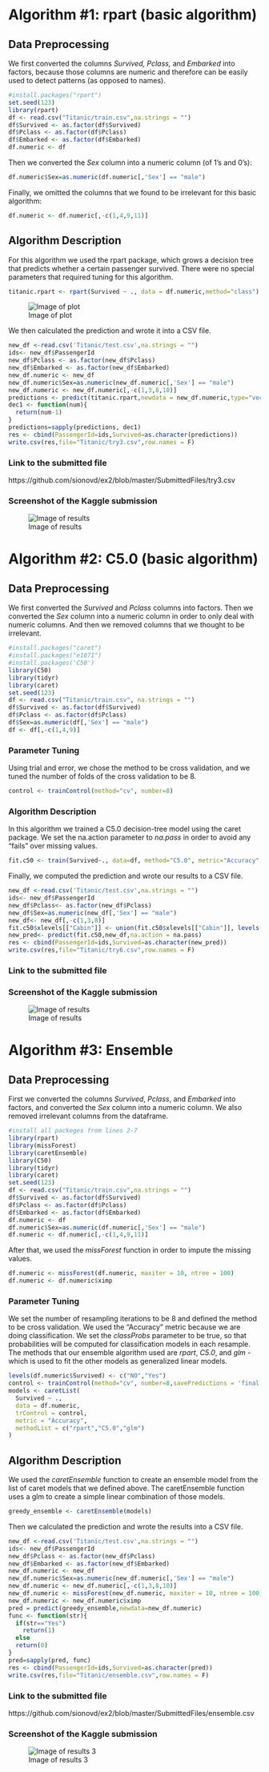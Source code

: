 # Algorithm \#1: rpart (basic algorithm)

## Data Preprocessing 

We first converted the columns _Survived, Pclass,_ and _Embarked_ into factors, because those columns are numeric and therefore can be easily used to detect patterns (as opposed to names).
```r
#install.packages("rpart")
set.seed(123)
library(rpart)
df <- read.csv("Titanic/train.csv",na.strings = "")
df$Survived <- as.factor(df$Survived)
df$Pclass <- as.factor(df$Pclass)
df$Embarked <- as.factor(df$Embarked)
df.numeric <- df
```
Then we converted the _Sex_ column into a numeric column (of 1's and 0's):
```r
df.numeric$Sex=as.numeric(df.numeric[,'Sex'] == "male")
```
Finally, we omitted the columns that we found to be irrelevant for this basic algorithm:
```r
df.numeric <- df.numeric[,-c(1,4,9,11)]
```

## Algorithm Description
For this algorithm we used the rpart package, which grows a decision tree that predicts whether a certain passenger survived.
There were no special parameters that required tuning for this algorithm.
```r
titanic.rpart <- rpart(Survived ~ ., data = df.numeric,method="class")
```
![Image of plot](https://github.com/sionovd/Titanic-Assignment/blob/master/images/Rplot.png)

We then calculated the prediction and wrote it into a CSV file.
```r
new_df <-read.csv('Titanic/test.csv',na.strings = "")
ids<- new_df$PassengerId
new_df$Pclass <- as.factor(new_df$Pclass)
new_df$Embarked <- as.factor(new_df$Embarked)
new_df.numeric <- new_df
new_df.numeric$Sex=as.numeric(new_df.numeric[,'Sex'] == "male")
new_df.numeric <- new_df.numeric[,-c(1,3,8,10)]
predictions <- predict(titanic.rpart,newdata = new_df.numeric,type="vector")
dec1 <- function(num){
  return(num-1)
}
predictions=sapply(predictions, dec1)
res <- cbind(PassengerId=ids,Survived=as.character(predictions))
write.csv(res,file="Titanic/try3.csv",row.names = F)
```

### Link to the submitted file
https://github.com/sionovd/ex2/blob/master/SubmittedFiles/try3.csv

### Screenshot of the Kaggle submission
![Image of results](https://github.com/sionovd/Titanic-Assignment/blob/master/images/rpart.PNG)


# Algorithm \#2: C5.0 (basic algorithm)

## Data Preprocessing

We first converted the _Survived_ and _Pclass_ columns into factors. Then we converted the _Sex_ column into a numeric column in order to only deal with numeric columns. And then we removed columns that we thought to be irrelevant. 
```r
#install.packages("caret")
#install.packages("e1071")
#install.packages('C50')
library(C50)
library(tidyr)
library(caret)
set.seed(123)
df <- read.csv("Titanic/train.csv", na.strings = "")
df$Survived <- as.factor(df$Survived)
df$Pclass <- as.factor(df$Pclass)
df$Sex=as.numeric(df[,'Sex'] == "male")
df <- df[,-c(1,4,9)]
```

### Parameter Tuning
Using trial and error, we chose the method to be cross validation, and we tuned the number of folds of the cross validation to be 8. 
```r
control <- trainControl(method="cv", number=8)
```

### Algorithm Description

In this algorithm we trained a C5.0 decision-tree model using the caret package.
We set the na.action parameter to _na.pass_ in order to avoid any "fails" over missing values. 
```r
fit.c50 <- train(Survived~., data=df, method="C5.0", metric="Accuracy", trControl=control,na.action = na.pass)
```

Finally, we computed the prediction and wrote our results to a CSV file. 
```r
new_df <-read.csv('Titanic/test.csv',na.strings = "")
ids<- new_df$PassengerId
new_df$Pclass<- as.factor(new_df$Pclass)
new_df$Sex=as.numeric(new_df[,'Sex'] == "male")
new_df<- new_df[,-c(1,3,8)]
fit.c50$xlevels[["Cabin"]] <- union(fit.c50$xlevels[["Cabin"]], levels(new_df$Cabin))
new_pred<- predict(fit.c50,new_df,na.action = na.pass)
res <- cbind(PassengerId=ids,Survived=as.character(new_pred))
write.csv(res,file="Titanic/try6.csv",row.names = F)
```

### Link to the submitted file

### Screenshot of the Kaggle submission
![Image of results](https://github.com/sionovd/Titanic-Assignment/blob/master/images/rpart.PNG)

# Algorithm \#3: Ensemble

## Data Preprocessing 

First we converted the columns _Survived_, _Pclass_, and _Embarked_ into factors, and converted the _Sex_ column into a numeric column.
We also removed irrelevant columns from the dataframe.
```r
#install all packeges from lines 2-7
library(rpart)
library(missForest)
library(caretEnsemble)
library(C50)
library(tidyr)
library(caret)
set.seed(123)
df <- read.csv("Titanic/train.csv",na.strings = "")
df$Survived <- as.factor(df$Survived)
df$Pclass <- as.factor(df$Pclass)
df$Embarked <- as.factor(df$Embarked)
df.numeric <- df
df.numeric$Sex=as.numeric(df.numeric[,'Sex'] == "male")
df.numeric <- df.numeric[,-c(1,4,9,11)]
```

After that, we used the _missForest_ function in order to impute the missing values.
```r
df.numeric <- missForest(df.numeric, maxiter = 10, ntree = 100)
df.numeric <- df.numeric$ximp
```

### Parameter Tuning

We set the number of resampling iterations to be 8 and defined the method to be cross validation. We used the "Accuracy" metric because we are doing classification.
We set the _classProbs_ parameter to be true, so that probabilities will be computed for classification models in each resample.
The methods that our ensemble algorithm used are _rpart_, _C5.0_, and _glm_ - which is used to fit the other models as generalized linear models. 
```r
levels(df.numeric$Survived) <- c("NO","Yes")
control <- trainControl(method="cv", number=8,savePredictions = 'final',classProbs = TRUE)
models <- caretList(
  Survived ~ .,
  data = df.numeric,
  trControl = control,
  metric = "Accuracy",
  methodList = c("rpart","C5.0","glm")
)
```

## Algorithm Description

We used the _caretEnsemble_ function to create an ensemble model from the list of caret models that we defined above. 
The caretEnsemble function uses a glm to create a simple linear combination of those models.
```r
greedy_ensemble <- caretEnsemble(models)
```

Then we calculated the prediction and wrote the results into a CSV file.
```r
new_df <-read.csv('Titanic/test.csv',na.strings = "")
ids<- new_df$PassengerId
new_df$Pclass <- as.factor(new_df$Pclass)
new_df$Embarked <- as.factor(new_df$Embarked)
new_df.numeric <- new_df
new_df.numeric$Sex=as.numeric(new_df.numeric[,'Sex'] == "male")
new_df.numeric <- new_df.numeric[,-c(1,3,8,10)]
new_df.numeric <- missForest(new_df.numeric, maxiter = 10, ntree = 100)
new_df.numeric <- new_df.numeric$ximp
pred = predict(greedy_ensemble,newdata=new_df.numeric)
func <- function(str){
  if(str=="Yes")
    return(1)
  else
  return(0)
}
pred=sapply(pred, func)
res <- cbind(PassengerId=ids,Survived=as.character(pred))
write.csv(res,file="Titanic/ensemble.csv",row.names = F)
```

### Link to the submitted file
https://github.com/sionovd/ex2/blob/master/SubmittedFiles/ensemble.csv

### Screenshot of the Kaggle submission
![Image of results 3](https://github.com/sionovd/ex2/blob/master/images/ensemble%20submission.PNG)
